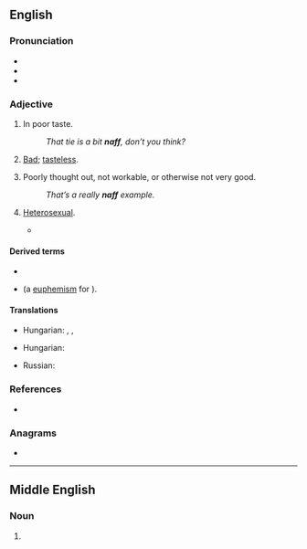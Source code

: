 {{also|Naff}}
==English==

===Pronunciation===
* {{IPA|en|/næf/}}
* {{audio|en|En-au-naff.ogg|Audio (AU)}}
* {{rhymes|en|æf}}

===Adjective===
{{en-adj|er}}

# {{lb|en|Britain|slang}} In poor taste.
#: ''That tie is a bit '''naff''', don’t you think?''
# {{lb|en|Polari}} [[bad|Bad]]; [[tasteless]].
# {{lb|en|Britain|slang}} Poorly thought out, not workable, or otherwise not very good.
#: ''That’s a really '''naff''' example.''
# {{lb|en|Polari}} [[heterosexual|Heterosexual]].
#* {{quote-book
|en
|year=2004
|first=Pip|last=Granger
|title=Trouble In Paradise
|passage=The omie was a veritable donkey beneath the waistband, darlings.  A donkey!  No wonder your boss-palone is so smitten. I've seen my share, dollies, but this old omiepalone was shaken to the core.  Such a terrible waste on a '''naff''' bloke.
}}

====Derived terms====
* {{l|en|naff all}}
* {{l|en|naff off}} (a [[euphemism]] for {{m|en|fuck off}}).

====Translations====
{{trans-top|in poor taste}}
{{trans-mid}}
* Hungarian: {{t+|hu|ciki}}, {{t|hu|cikis}}, {{t+|hu|gáz}}
{{trans-bottom}}

{{trans-top|poorly thought out, not workable, or otherwise not very good}}
* Hungarian: {{t+|hu|gáz}}
{{trans-mid}}
* Russian: {{t+|ru|отстойный}}
{{trans-bottom}}

===References===
* {{R:OneLook}}

===Anagrams===
* {{anagrams|en|a=affn|FNAF|FNaF}}

----

==Middle English==

===Noun===
{{head|enm|noun}}

# {{tlb|enm|Northern ME}} {{alt form|enm|nave}}